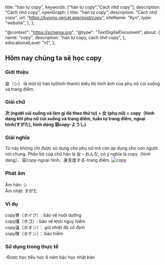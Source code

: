 
  title: "hán tự copy",
  keywords: ["hán tự copy","Cách nhớ copy"],
  description: "Cách nhớ copy",
  openGraph: {
    title: "hán tự copy",
    description: "Cách nhớ copy",
    url: "https://kyomo.vercel.app/post/copy",
    siteName: "Kyo",
    type: "website",
  },
};

  "@context": "https://schema.org",
  "@type": "TextDigitalDocument",
  about: {
    name: "copy",
    description: "hán tự copy, cách nhớ copy",
  },
  educationalLevel: "n1",
};

##  Hôm nay chúng ta sẽ học copy

### Giới thiệu
姿（シ） là một từ hán tự(hình thanh) biểu thị hình ảnh của phụ nữ cúi xuống và trang điểm.
### Giải chữ
**次 (người cúi xuống và làm gì đó theo thứ tự) + 女 (phụ nữ) = copy（hình dáng khi phụ nữ cúi xuống và trang điểm, tuần tự trang điểm, ngoại hình(すがた), hình dáng 容copy-ようし)**.   
### Giải nghĩa
Từ này không chỉ được sử dụng cho phụ nữ mà còn áp dụng cho con người nói chung. Phần bộ của chữ hán là 女・おんな, có ý nghĩa là copy（hình dáng）、容copy-ngoại hình、身支度する-trang điểm.
<Image src={photo_21} alt='copy'/>
### Phát âm
Âm hán: シ   
Âm nhật: すがた   
### Ví dụ
copy育（ホイク）: bảo vệ nuôi dưỡng   
copy護（ホゴ）: bảo vệ khỏi nguy hiểm   
copy温（ホオン）： giữ nhiệt độ cố định   
copy険（ホケン）： bảo hiểm   
### Sử dụng trong thực tế
-Được học tiểu học 6 năm bậc học nhật bản